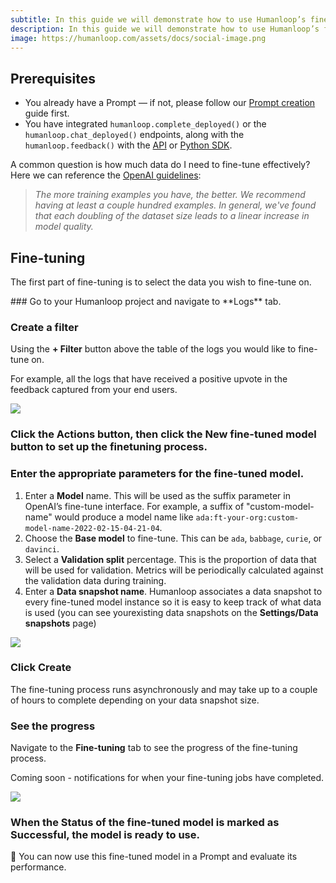 ```yaml
---
subtitle: In this guide we will demonstrate how to use Humanloop’s fine-tuning workflow to produce improved models leveraging your user feedback data.
description: In this guide we will demonstrate how to use Humanloop’s fine-tuning workflow to produce improved models leveraging your user feedback data.
image: https://humanloop.com/assets/docs/social-image.png
---
```


<Markdown src="../../snippets/paid-feature.mdx" />

## Prerequisites

- You already have a Prompt — if not, please follow our [Prompt creation](/docs/guides/create-prompt) guide first.
- You have integrated `humanloop.complete_deployed()` or the `humanloop.chat_deployed()` endpoints, along with the `humanloop.feedback()` with the [API](https://www.postman.com/humanloop/workspace/humanloop) or [Python SDK](./generate-and-log-with-the-sdk).

<Note>

A common question is how much data do I need to fine-tune effectively? Here we
can reference the [OpenAI
guidelines](https://beta.openai.com/docs/guides/fine-tuning):

> _The more training examples you have, the better. We recommend having at least a couple hundred examples. In general, we've found that each doubling of the dataset size leads to a linear increase in model quality._

</Note>

## Fine-tuning

The first part of fine-tuning is to select the data you wish to fine-tune on.

<Steps>
### Go to your Humanloop project and navigate to **Logs** tab.

### Create a **filter**

Using the **+ Filter** button above the table of the logs you would like to fine-tune on.

For example, all the logs that have received a positive upvote in the feedback captured from your end users.

<img src="../../assets/images/213dceb-image.png" />

### Click the **Actions** button, then click the **New fine-tuned model** button to set up the finetuning process.

### Enter the appropriate parameters for the fine-tuned model.

1.  Enter a **Model** name. This will be used as the suffix parameter in OpenAI’s fine-tune interface. For example, a suffix of "custom-model-name" would produce a model name like `ada:ft-your-org:custom-model-name-2022-02-15-04-21-04`.
2.  Choose the **Base model** to fine-tune. This can be `ada`, `babbage`, `curie`, or `davinci`.
3.  Select a **Validation split** percentage. This is the proportion of data that will be used for validation. Metrics will be periodically calculated against the validation data during training.
4.  Enter a **Data snapshot name**. Humanloop associates a data snapshot to every fine-tuned model instance so it is easy to keep track of what data is used (you can see yourexisting data snapshots on the **Settings/Data snapshots** page)

<img src="../../assets/images/ImIvIfAMw43YxyqXNIZa_image.png" />

### Click **Create**

The fine-tuning process runs asynchronously and may take up to a couple of hours to complete depending on your data snapshot size.

### See the progress

Navigate to the **Fine-tuning** tab to see the progress of the fine-tuning process.

Coming soon - notifications for when your fine-tuning jobs have completed.

<img src="../../assets/images/j1PUv71nVzaTodi7P2Ig_image.png" />

### When the **Status** of the fine-tuned model is marked as **Successful**, the model is ready to use.

</Steps>

🎉 You can now use this fine-tuned model in a Prompt and evaluate its performance.
